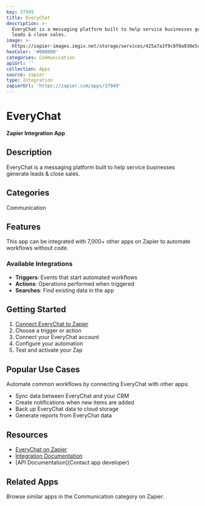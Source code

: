 ```yaml
---
key: 37949
title: EveryChat
description: >-
  EveryChat is a messaging platform built to help service businesses generate
  leads & close sales.
image: >-
  https://zapier-images.imgix.net/storage/services/425a7a3f9c8f0a930e5c4b60e78bc7a4.png?auto=format%2Ccompress&ixlib=python-3.0.0&q=50
hexColor: '#000000'
categories: Communication
apiUrl: ''
collection: Apps
source: zapier
type: Integration
zapierUrl: 'https://zapier.com/apps/37949'
---
```

# EveryChat

**Zapier Integration App**

## Description

EveryChat is a messaging platform built to help service businesses generate leads & close sales.

## Categories

Communication

## Features

This app can be integrated with 7,000+ other apps on Zapier to automate workflows without code.

### Available Integrations

- **Triggers**: Events that start automated workflows
- **Actions**: Operations performed when triggered
- **Searches**: Find existing data in the app

## Getting Started

1. [Connect EveryChat to Zapier](https://zapier.com/apps/37949)
2. Choose a trigger or action
3. Connect your EveryChat account
4. Configure your automation
5. Test and activate your Zap

## Popular Use Cases

Automate common workflows by connecting EveryChat with other apps:

- Sync data between EveryChat and your CRM
- Create notifications when new items are added
- Back up EveryChat data to cloud storage
- Generate reports from EveryChat data

## Resources

- [EveryChat on Zapier](https://zapier.com/apps/37949)
- [Integration Documentation](https://zapier.com/apps/37949/integrations)
- [API Documentation](Contact app developer)

## Related Apps

Browse similar apps in the Communication category on Zapier.

